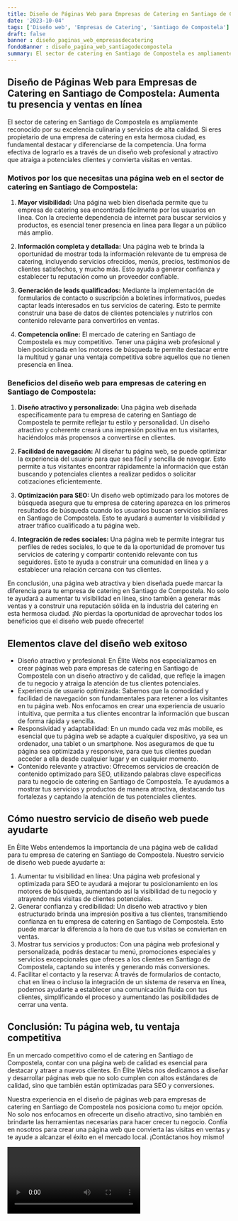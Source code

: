 ```yaml
---
title: Diseño de Páginas Web para Empresas de Catering en Santiago de Compostela
date: '2023-10-04'
tags: ['Diseño web', 'Empresas de Catering', 'Santiago de Compostela']
draft: false
banner : diseño_paginas_web_empresasdecatering
fondoBanner : diseño_pagina_web_santiagodecompostela
summary: El sector de catering en Santiago de Compostela es ampliamente reconocido por su excelencia culinaria y servicios de alta calidad. Si eres propietario de una empresa de catering en esta hermosa ciudad, es fundamental destacar y diferenciarse de la competencia. Una forma efectiva de lograrlo es a través de un diseño web profesional y atractivo que atraiga a potenciales clientes y convierta visitas en ventas.
---
```


## Diseño de Páginas Web para Empresas de Catering en Santiago de Compostela: Aumenta tu presencia y ventas en línea

El sector de catering en Santiago de Compostela es ampliamente reconocido por su excelencia culinaria y servicios de alta calidad. Si eres propietario de una empresa de catering en esta hermosa ciudad, es fundamental destacar y diferenciarse de la competencia. Una forma efectiva de lograrlo es a través de un diseño web profesional y atractivo que atraiga a potenciales clientes y convierta visitas en ventas.

### Motivos por los que necesitas una página web en el sector de catering en Santiago de Compostela:

1. **Mayor visibilidad:** Una página web bien diseñada permite que tu empresa de catering sea encontrada fácilmente por los usuarios en línea. Con la creciente dependencia de internet para buscar servicios y productos, es esencial tener presencia en línea para llegar a un público más amplio.

2. **Información completa y detallada:** Una página web te brinda la oportunidad de mostrar toda la información relevante de tu empresa de catering, incluyendo servicios ofrecidos, menús, precios, testimonios de clientes satisfechos, y mucho más. Esto ayuda a generar confianza y establecer tu reputación como un proveedor confiable.

3. **Generación de leads qualificados:** Mediante la implementación de formularios de contacto o suscripción a boletines informativos, puedes captar leads interesados en tus servicios de catering. Esto te permite construir una base de datos de clientes potenciales y nutrirlos con contenido relevante para convertirlos en ventas.

4. **Competencia online:** El mercado de catering en Santiago de Compostela es muy competitivo. Tener una página web profesional y bien posicionada en los motores de búsqueda te permite destacar entre la multitud y ganar una ventaja competitiva sobre aquellos que no tienen presencia en línea.

### Beneficios del diseño web para empresas de catering en Santiago de Compostela:

1. **Diseño atractivo y personalizado:** Una página web diseñada específicamente para tu empresa de catering en Santiago de Compostela te permite reflejar tu estilo y personalidad. Un diseño atractivo y coherente creará una impresión positiva en tus visitantes, haciéndolos más propensos a convertirse en clientes.

2. **Facilidad de navegación:** Al diseñar tu página web, se puede optimizar la experiencia del usuario para que sea fácil y sencilla de navegar. Esto permite a tus visitantes encontrar rápidamente la información que están buscando y potenciales clientes a realizar pedidos o solicitar cotizaciones eficientemente.

3. **Optimización para SEO:** Un diseño web optimizado para los motores de búsqueda asegura que tu empresa de catering aparezca en los primeros resultados de búsqueda cuando los usuarios buscan servicios similares en Santiago de Compostela. Esto te ayudará a aumentar la visibilidad y atraer tráfico cualificado a tu página web.

4. **Integración de redes sociales:** Una página web te permite integrar tus perfiles de redes sociales, lo que te da la oportunidad de promover tus servicios de catering y compartir contenido relevante con tus seguidores. Esto te ayuda a construir una comunidad en línea y a establecer una relación cercana con tus clientes.

En conclusión, una página web atractiva y bien diseñada puede marcar la diferencia para tu empresa de catering en Santiago de Compostela. No solo te ayudará a aumentar tu visibilidad en línea, sino también a generar más ventas y a construir una reputación sólida en la industria del catering en esta hermosa ciudad. ¡No pierdas la oportunidad de aprovechar todos los beneficios que el diseño web puede ofrecerte!

<GifSeo />

<Cta />

## Elementos clave del diseño web exitoso

- Diseño atractivo y profesional: En Élite Webs nos especializamos en crear páginas web para empresas de catering en Santiago de Compostela con un diseño atractivo y de calidad, que refleje la imagen de tu negocio y atraiga la atención de tus clientes potenciales.
- Experiencia de usuario optimizada: Sabemos que la comodidad y facilidad de navegación son fundamentales para retener a los visitantes en tu página web. Nos enfocamos en crear una experiencia de usuario intuitiva, que permita a tus clientes encontrar la información que buscan de forma rápida y sencilla.
- Responsividad y adaptabilidad: En un mundo cada vez más mobile, es esencial que tu página web se adapte a cualquier dispositivo, ya sea un ordenador, una tablet o un smartphone. Nos aseguramos de que tu página sea optimizada y responsive, para que tus clientes puedan acceder a ella desde cualquier lugar y en cualquier momento.
- Contenido relevante y atractivo: Ofrecemos servicios de creación de contenido optimizado para SEO, utilizando palabras clave específicas para tu negocio de catering en Santiago de Compostela. Te ayudamos a mostrar tus servicios y productos de manera atractiva, destacando tus fortalezas y captando la atención de tus potenciales clientes.

## Cómo nuestro servicio de diseño web puede ayudarte

En Élite Webs entendemos la importancia de una página web de calidad para tu empresa de catering en Santiago de Compostela. Nuestro servicio de diseño web puede ayudarte a:

1. Aumentar tu visibilidad en línea: Una página web profesional y optimizada para SEO te ayudará a mejorar tu posicionamiento en los motores de búsqueda, aumentando así la visibilidad de tu negocio y atrayendo más visitas de clientes potenciales.
2. Generar confianza y credibilidad: Un diseño web atractivo y bien estructurado brinda una impresión positiva a tus clientes, transmitiendo confianza en tu empresa de catering en Santiago de Compostela. Esto puede marcar la diferencia a la hora de que tus visitas se conviertan en ventas.
3. Mostrar tus servicios y productos: Con una página web profesional y personalizada, podrás destacar tu menú, promociones especiales y servicios excepcionales que ofreces a los clientes en Santiago de Compostela, captando su interés y generando más conversiones.
4. Facilitar el contacto y la reserva: A través de formularios de contacto, chat en línea o incluso la integración de un sistema de reserva en línea, podemos ayudarte a establecer una comunicación fluida con tus clientes, simplificando el proceso y aumentando las posibilidades de cerrar una venta.

## Conclusión: Tu página web, tu ventaja competitiva

En un mercado competitivo como el de catering en Santiago de Compostela, contar con una página web de calidad es esencial para destacar y atraer a nuevos clientes. En Élite Webs nos dedicamos a diseñar y desarrollar páginas web que no solo cumplen con altos estándares de calidad, sino que también están optimizadas para SEO y conversiones.

Nuestra experiencia en el diseño de páginas web para empresas de catering en Santiago de Compostela nos posiciona como tu mejor opción. No solo nos enfocamos en ofrecerte un diseño atractivo, sino también en brindarte las herramientas necesarias para hacer crecer tu negocio. Confía en nosotros para crear una página web que convierta las visitas en ventas y te ayude a alcanzar el éxito en el mercado local. ¡Contáctanos hoy mismo!

<Video />

<CtaBot job='Empresas de Catering' city='Santiago de Compostela'/>

<Gmaps query='Santiago de Compostela+españa+maps' />